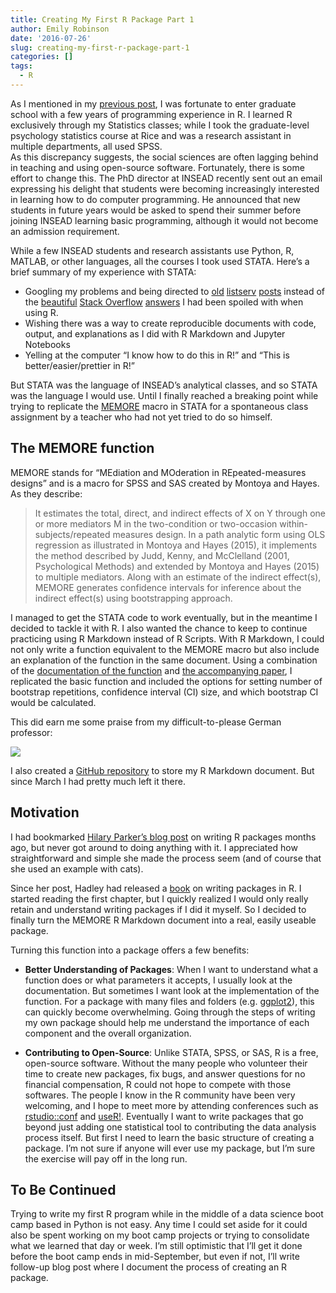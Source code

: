 ```yaml
---
title: Creating My First R Package Part 1
author: Emily Robinson
date: '2016-07-26'
slug: creating-my-first-r-package-part-1
categories: []
tags:
  - R
---
```



As I mentioned in my [previous post](https://hookedondata.org/From-Social-Scientist-to-Data-Scientist/), I was fortunate to enter graduate school with a few years of programming experience in R. I learned R exclusively through my Statistics classes; while I took the graduate-level psychology statistics course at Rice and was a research assistant in multiple departments, all used SPSS.  
As this discrepancy suggests, the social sciences are often lagging behind in teaching and using open-source software. Fortunately, there is some effort to change this. The PhD director at INSEAD recently sent out an email expressing his delight that students were becoming increasingly interested in learning how to do computer programming. He announced that new students in future years would be asked to spend their summer before joining INSEAD learning basic programming, although it would not become an admission requirement.

While a few INSEAD students and research assistants use Python, R, MATLAB, or other languages, all the courses I took used STATA. Here's a brief summary of my experience with STATA:

* Googling my problems and being directed to [old](http://www.stata.com/statalist/archive/2010-04/msg01673.html) [listserv](http://www.stata.com/statalist/archive/2009-04/msg00976.html) [posts](http://www.stata.com/statalist/archive/2007-09/msg00099.html) instead of the [beautiful](http://stackoverflow.com/questions/20987295/rename-multiple-columns-by-names) [Stack Overflow](http://stackoverflow.com/questions/12357592/efficient-multiplication-of-columns-in-a-data-frame) [answers](http://stackoverflow.com/questions/4203442/for-loop-vs-while-loop-in-r) I had been spoiled with when using R.   
* Wishing there was a way to create reproducible documents with code, output, and explanations as I did with R Markdown and Jupyter Notebooks  
* Yelling at the computer “I know how to do this in R!" and "This is better/easier/prettier in R!"  

But STATA was the language of INSEAD's analytical classes, and so STATA was the language I would use. Until I finally reached a breaking point while trying to replicate the [MEMORE](http://afhayes.com/spss-sas-and-mplus-macros-and-code.html) macro in STATA for a spontaneous class assignment by a teacher who had not yet tried to do so himself.

## The MEMORE function
MEMORE stands for "MEdiation and MOderation in REpeated-measures designs" and is a macro for SPSS and SAS created by Montoya and Hayes. As they describe: 

> It estimates the total, direct, and indirect effects of X on Y through one or more mediators
M in the two-condition or two-occasion within-subjects/repeated measures design. In a path analytic
form using OLS regression as illustrated in Montoya and Hayes (2015), it implements the
method described by Judd, Kenny, and McClelland (2001, Psychological Methods) and extended
by Montoya and Hayes (2015) to multiple mediators. Along with an estimate of the indirect
effect(s), MEMORE generates confidence intervals for inference about the indirect effect(s) using
bootstrapping approach.

I managed to get the STATA code to work eventually, but in the meantime I decided to tackle it with R. I also wanted the chance to keep to continue practicing using R Markdown instead of R Scripts. With R Markdown, I could not only write a function equivalent to the MEMORE macro but also include an explanation of the function in the same document. Using a combination of the [documentation of the function](http://afhayes.com/public/memore.pdf) and [the accompanying paper](http://psycnet.apa.org/psycinfo/2016-32270-001/), I replicated the basic function and included the options for setting number of bootstrap repetitions, confidence interval (CI) size, and which bootstrap CI would be calculated. 

This did earn me some praise from my difficult-to-please German professor:

![](/img/Excellent_Feedback.png)

I also created a [GitHub repository](https://github.com/robinsones/R-MEMORE) to store my R Markdown document. But since March I had pretty much left it there. 

## Motivation

I had bookmarked [Hilary Parker's blog post](https://hilaryparker.com/2014/04/29/writing-an-r-package-from-scratch/) on writing R packages months ago, but never got around to doing anything with it. I appreciated how straightforward and simple she made the process seem (and of course that she used an example with cats). 

Since her post, Hadley had released a [book](http://r-pkgs.had.co.nz) on writing packages in R. I started reading the first chapter, but I quickly realized I would only really retain and understand writing packages if I did it myself. So I decided to finally turn the MEMORE R Markdown document into a real, easily useable package. 

Turning this function into a package offers a few benefits:

* **Better Understanding of Packages**: When I want to understand what a function does or what parameters it accepts, I usually look at the documentation. But sometimes I want look at the implementation of the function. For a package with many files and folders (e.g. [ggplot2](https://github.com/hadley/ggplot2)), this can quickly become overwhelming. Going through the steps of writing my own package should help me understand the importance of each component and the overall organization. 

* **Contributing to Open-Source**: Unlike STATA, SPSS, or SAS, R is a free, open-source software. Without the many people who volunteer their time to create new packages, fix bugs, and answer questions for no financial compensation, R could not hope to compete with those softwares. The people I know in the R community have been very welcoming, and I hope to meet more by attending conferences such as [rstudio::conf](https://www.rstudio.com/conference/) and [useR!](http://user2016.org). Eventually I want to write packages that go beyond just adding one statistical tool to contributing the data analysis process itself. But first I need to learn the basic structure of creating a package. I'm not sure if anyone will ever use my package, but I'm sure the exercise will pay off in the long run.

## To Be Continued

Trying to write my first R program while in the middle of a data science boot camp based in Python is not easy. Any time I could set aside for it could also be spent working on my boot camp projects or trying to consolidate what we learned that day or week. I'm still optimistic that I'll get it done before the boot camp ends in mid-September, but even if not, I'll write follow-up blog post where I document the process of creating an R package. 
 
